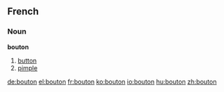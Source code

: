==French==

===Noun===
'''bouton'''

#[[button]]
#[[pimple]]

[[de:bouton]]
[[el:bouton]]
[[fr:bouton]]
[[ko:bouton]]
[[io:bouton]]
[[hu:bouton]]
[[zh:bouton]]